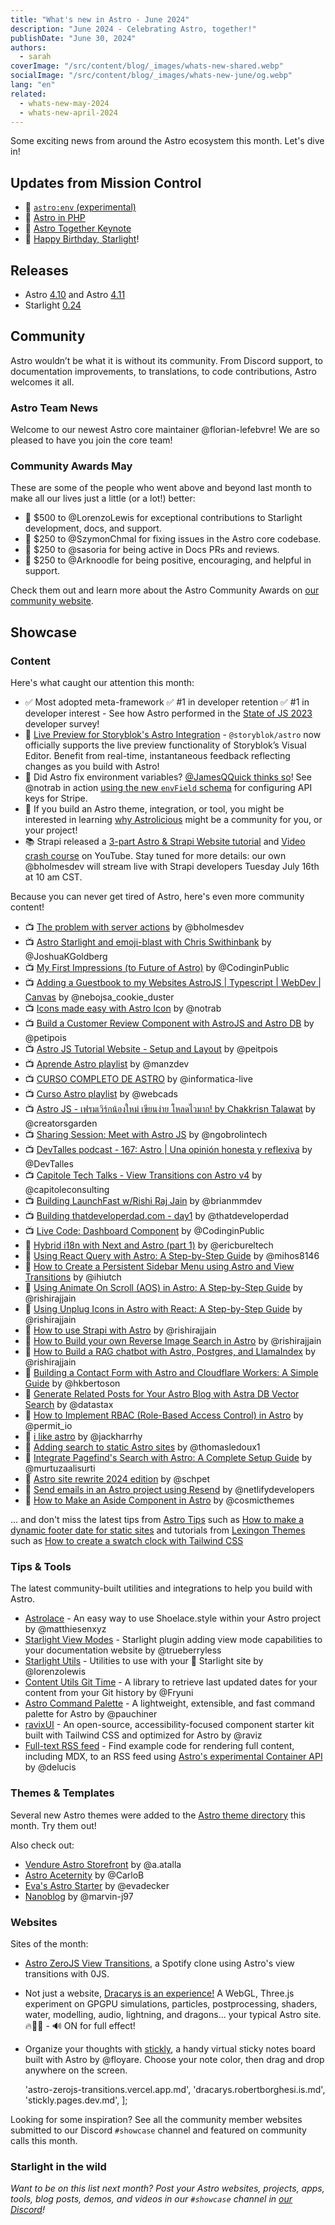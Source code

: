 ```yaml
---
title: "What's new in Astro - June 2024"
description: "June 2024 - Celebrating Astro, together!"
publishDate: "June 30, 2024"
authors:
  - sarah
coverImage: "/src/content/blog/_images/whats-new-shared.webp"
socialImage: "/src/content/blog/_images/whats-new-june/og.webp"
lang: "en"
related:
  - whats-new-may-2024
  - whats-new-april-2024
---
```


Some exciting news from around the Astro ecosystem this month. Let's dive in!

## Updates from Mission Control

- 🚀 [`astro:env` (experimental)](https://docs.astro.build/en/reference/configuration-reference/#experimentalenv)
- 🐘 [Astro in PHP](https://github.com/matthewp/astro-in-php-example)
- 🍿 [Astro Together Keynote](https://youtu.be/eIjzMwaKxZI)
- 🎂 [Happy Birthday, Starlight](https://x.com/astrodotbuild/status/1798471522559959334)!

## Releases

- Astro [4.10](https://astro.build/blog/astro-4100/) and Astro [4.11](https://astro.build/blog/astro-4110/)
- Starlight [0.24](https://github.com/withastro/starlight/releases/tag/%40astrojs%2Fstarlight%400.24.0)

## Community

Astro wouldn’t be what it is without its community. From Discord support, to documentation improvements, to translations, to code contributions, Astro welcomes it all.

### Astro Team News

Welcome to our newest Astro core maintainer @florian-lefebvre! We are so pleased to have you join the core team!

### Community Awards May

These are some of the people who went above and beyond last month to make all our lives just a little (or a lot!) better:

- 🌟 $500 to @LorenzoLewis  for exceptional contributions to Starlight development, docs, and support.
- 🚀 $250 to @SzymonChmal for fixing issues in the Astro core codebase.
- 🎈 $250 to @sasoria  for being active in Docs PRs and reviews.
- 🎊 $250 to @Arknoodle  for being positive, encouraging, and helpful in support.

Check them out and learn more about the Astro Community Awards on [our community website](https://community.astro.build).

## Showcase

### Content

Here's what caught our attention this month: 

- ✅ Most adopted meta-framework ✅ #1 in developer retention ✅ #1 in developer interest - See how Astro performed in the [State of JS 2023](https://2023.stateofjs.com/) developer survey!
- 👀 [Live Preview for Storyblok's Astro Integration](https://www.storyblok.com/mp/announcing-live-preview-for-storyblok-astro) - `@storyblok/astro` now officially supports the live preview functionality of Storyblok’s Visual Editor. Benefit from real-time, instantaneous feedback reflecting changes as you build with Astro!
- 🔩 Did Astro fix environment variables? [@JamesQQuick thinks so](https://www.youtube.com/watch?v=kTceOl4qCm0)! See @notrab in action [using the new `envField` schema](https://www.youtube.com/watch?v=jU3dbZOaS9g) for configuring API keys for Stripe.
- 🍦 If you build an Astro theme, integration, or tool, you might be interested in learning [why Astrolicious](https://astrolicious.dev/blog/why-astrolicious/) might be a community for you, or your project!
- 📚 Strapi released a [3-part Astro & Strapi Website tutorial](https://strapi.io/blog/astro-and-strapi-website-tutorial-part-1-intro-to-astro) and [Video crash course](https://www.youtube.com/watch?v=udA4LuOORKc) on YouTube. Stay tuned for more details: our own @bholmesdev will stream live with Strapi developers Tuesday July 16th at 10 am CST.

Because you can never get tired of Astro, here's even more community content!

- 📺 [The problem with server actions](https://www.youtube.com/watch?v=GPYAC1qGD44) by @bholmesdev
- 📺 [Astro Starlight and emoji-blast with Chris Swithinbank](https://www.youtube.com/watch?v=Q1E4Gkt63ko) by @JoshuaKGoldberg
- 📺 [My First Impressions (to Future of Astro)](https://www.youtube.com/watch?v=-NZIHSGJuzU) by @CodinginPublic
- 📺 [Adding a Guestbook to my Websites AstroJS | Typescript | WebDev | Canvas](https://www.youtube.com/watch?v=IjS9U2kacmg) by @nebojsa_cookie_duster
- 📺 [Icons made easy with Astro Icon](https://www.youtube.com/watch?v=Q783GL2ydtg) by @notrab
- 📺 [Build a Customer Review Component with AstroJS and Astro DB](https://www.youtube.com/watch?v=Ap7Ps1T2d5w) by @petipois
- 📺 [Astro JS Tutorial Website - Setup and Layout](https://www.youtube.com/watch?v=xOYzLBMXd5M) by @peitpois
- 📺 [Aprende Astro playlist](https://www.youtube.com/playlist?list=PLx5xbrpW6nXjaSiQpQ5PHDHDt6Fie1w-t) by @manzdev
- 📺 [CURSO COMPLETO DE ASTRO](https://www.youtube.com/watch?v=wS4QN_xqwlM) by @informatica-live
- 📺 [Curso Astro playlist](https://www.youtube.com/playlist?list=PLflnMKQm8irTvgYhf_Rs97cKZ0Fr9L32T) by @webcads
- 📺 [Astro JS - เฟรมเวิร์กน้องใหม่ เขียนง่าย โหลดไวมาก! by Chakkrisn Talawat](https://www.youtube.com/watch?v=WC5PRboDfJ0) by @creatorsgarden
- 📺 [Sharing Session: Meet with Astro JS](https://www.youtube.com/watch?v=oEG5amJdMhQ) by @ngobrolintech
- 📺 [DevTalles podcast - 167: Astro | Una opinión honesta y reflexiva](https://www.youtube.com/watch?v=WS49_hENfgE) by @DevTalles
- 📺 [Capitole Tech Talks - View Transitions con Astro v4](https://www.youtube.com/watch?v=EnrsiLrGZ24) by @capitoleconsulting
- 📺 [Building LaunchFast w/Rishi Raj Jain](https://www.youtube.com/watch?v=ncFLhbiKFdU) by @brianmmdev
- 📺 [Building thatdeveloperdad.com - day1](https://www.youtube.com/watch?v=o5d7AyvWwe0) by @thatdeveloperdad
- 📺 [Live Code: Dashboard Component](https://www.youtube.com/watch?v=Ow24EzRQ7dI) by @CodinginPublic
- 📄 [Hybrid i18n with Next and Astro (part 1)](https://www.ericburel.tech/blog/hybrid-i18n-next-astro-1) by @ericbureltech
- 📄 [Using React Query with Astro: A Step-by-Step Guide](https://hounie.me/writings/how-to-use-react-query-with-astro/) by @mihos8146
- 📄 [How to Create a Persistent Sidebar Menu using Astro and View Transitions](https://jbhutch.com/blog/astro-with-peristent-sidebar/) by @ihiutch 
- 📄 [Using Animate On Scroll (AOS) in Astro: A Step-by-Step Guide](https://www.launchfa.st/blog/aos-astro) by @rishirajjain
- 📄 [Using Unplug Icons in Astro with React: A Step-by-Step Guide](https://www.launchfa.st/blog/react-astro-unplugin-icons) by @rishirajjain
- 📄 [How to use Strapi with Astro](https://neon.tech/guides/strapi-cms) by @rishirajjain
- 📄 [How to Build your own Reverse Image Search in Astro](https://neon.tech/guides/llamaindex-postgres-search-images) by @rishirajjain
- 📄 [How to Build a RAG chatbot with Astro, Postgres, and LlamaIndex](https://neon.tech/guides/chatbot-astro-postgres-llamaindex) by @rishirajjain
- 📄 [Building a Contact Form with Astro and Cloudflare Workers: A Simple Guide](https://hkbertoson.hashnode.dev/building-a-contact-form-with-astro-and-cloudflare-workers-a-simple-guide) by @hkbertoson
- 📄 [Generate Related Posts for Your Astro Blog with Astra DB Vector Search](https://www.datastax.com/blog/generate-related-posts-for-your-astro-blog-with-astra-db-vector-search) by @datastax
- 📄 [How to Implement RBAC (Role-Based Access Control) in Astro](https://www.permit.io/blog/how-to-implement-rbac-role-based-access-control-in-astro-framework) by @permit_io
- 📄 [i like astro](https://www.cs.mun.ca/~jaharrhy/babble-bin/i-like-astro/) by @jackharrhy
- 📄 [Adding search to static Astro sites](https://www.thomasledoux.be/blog/search-static-astro-website) by @thomasledoux1
- 📄 [Integrate Pagefind's Search with Astro: A Complete Setup Guide](https://syntackle.com/blog/pagefind-search-in-astro-site/) by @murtuzaalisurti
- 📄 [Astro site rewrite 2024 edition](https://schpet.com/note/site-rewrite-2024-edition) by @schpet
- 📄 [Send emails in an Astro project using Resend](https://developers.netlify.com/guides/send-emails-with-astro-and-resend/) by @netlifydevelopers
- 📄 [How to Make an Aside Component in Astro](https://cosmicthemes.com/blog/astro-aside-component/) by @cosmicthemes

 ... and don't miss the latest tips from [Astro Tips](https://astro-tips.dev) such as [How to make a dynamic footer date for static sites](https://astro-tips.dev/recipes/dynamic-footer-date-for-static-websites/) and tutorials from [Lexingon Themes](https://lexingtonthemes.com/tutorials/) such as [How to create a swatch clock with Tailwind CSS]( https://lexingtonthemes.com/tutorials/how-to-create-a-swatch-clock-with-tailwind-css/)


### Tips & Tools

The latest community-built utilities and integrations to help you build with Astro.

- [Astrolace](https://github.com/MatthiesenXYZ/Astrolace) - An easy way to use Shoelace.style within your Astro project by @matthiesenxyz
- [Starlight View Modes](https://starlight-view-modes.trueberryless.org/) - Starlight plugin adding view mode capabilities to your documentation website by @trueberryless
- [Starlight Utils](https://starlight-utils.pages.dev/) - Utilities to use with your 🌟 Starlight site by @lorenzolewis
- [Content Utils Git Time](https://inox-tools.vercel.app/content-utils/git-time) - A library to retrieve last updated dates for your content from your Git history by @Fryuni
- [Astro Command Palette](https://github.com/pauchiner/astro-command-palette) - A lightweight, extensible, and fast command palette for Astro by @pauchiner
- [ravixUI](https://ravixui.com/) - An open-source, accessibility-focused component starter kit built with Tailwind CSS and optimized for Astro by @raviz
- [Full-text RSS feed](https://github.com/delucis/astro-blog-full-text-rss) - Find example code for rendering full content, including MDX, to an RSS feed using [Astro's experimental Container API](https://docs.astro.build/en/reference/container-reference/) by @delucis

### Themes & Templates

Several new Astro themes were added to the [Astro theme directory](https://astro.build/themes/) this month. Try them out!

<ThemeGrid date="2024-06-01" />

Also check out:

- [Vendure Astro Storefront](https://github.com/a-atalla/vendure-astro-shop) by @a.atalla
- [Astro Aceternity](https://github.com/calrloco/astro-aceternity) by @CarloB
- [Eva's Astro Starter](https://github.com/evadecker/eva-astro-starter) by @evadecker
- [Nanoblog](https://github.com/marvin-j97/nanoblog) by @marvin-j97

### Websites

Sites of the month:

- [Astro ZeroJS View Transitions](https://astro-zerojs-transitions.vercel.app/), a Spotify clone using Astro's view transitions with 0JS.
- Not just a website, [Dracarys is an experience!](https://dracarys.robertborghesi.is/) A WebGL, Three.js experiment on GPGPU simulations, particles, postprocessing, shaders, water, modelling, audio, lightning, and dragons... your typical Astro site. 🔥🧊🐉 - 🔊 ON for full effect!
- Organize your thoughts with [stickly](https://stickly.pages.dev/), a handy virtual sticky notes board built with Astro by @floyare. Choose your note color, then drag and drop anywhere on the screen.

  'astro-zerojs-transitions.vercel.app.md',
  'dracarys.robertborghesi.is.md',
  'stickly.pages.dev.md',
];

<ShowcaseGridById ids={monthlySites} />

Looking for some inspiration? See all the community member websites submitted to our Discord `#showcase` channel and featured on community calls this month.

<MonthlyShowcaseGrid startDate="2024-06-01" endDate="2024-07-01" exclude={monthlySites} />

### Starlight in the wild

<MonthlyShowcaseGrid starlight startDate="2024-06-01" endDate="2024-07-01" />

*Want to be on this list next month? Post your Astro websites, projects, apps, tools, blog posts, demos, and videos in our `#showcase` channel in [our Discord](https://astro.build/chat)!*
